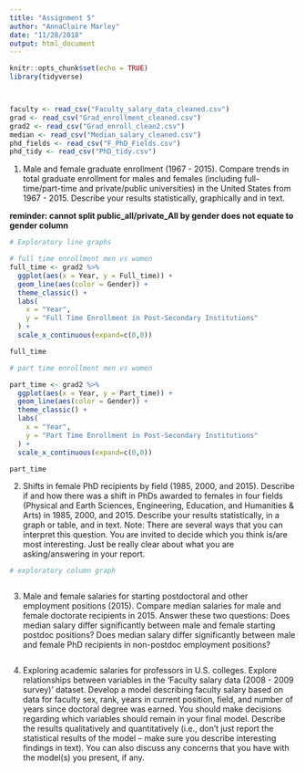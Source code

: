 ```yaml
---
title: "Assignment 5"
author: "AnnaClaire Marley"
date: "11/28/2018"
output: html_document
---
```


```r
knitr::opts_chunk$set(echo = TRUE)
library(tidyverse)



faculty <- read_csv("Faculty_salary_data_cleaned.csv")
grad <- read_csv("Grad_enrollment_cleaned.csv")
grad2 <- read_csv("Grad_enroll_clean2.csv")
median <- read_csv("Median_salary_cleaned.csv")
phd_fields <- read_csv("F_PhD_Fields.csv")
phd_tidy <- read_csv("PhD_tidy.csv")

```


1. Male and female graduate enrollment (1967 - 2015). Compare trends in total graduate enrollment for males and females (including full-time/part-time and private/public universities) in the United States from 1967 - 2015. Describe your results statistically, graphically and in text. 

**reminder: cannot split public_all/private_All by gender does not equate to gender column**

```r
# Exploratory line graphs

# full time enrollment men vs women
full_time <- grad2 %>% 
  ggplot(aes(x = Year, y = Full_time)) +
  geom_line(aes(color = Gender)) +
  theme_classic() +
  labs(
    x = "Year",
    y = "Full Time Enrollment in Post-Secondary Institutions"
  ) +
  scale_x_continuous(expand=c(0,0))

full_time

# part time enrollment men vs women 

part_time <- grad2 %>% 
  ggplot(aes(x = Year, y = Part_time)) +
  geom_line(aes(color = Gender)) +
  theme_classic() +
  labs(
    x = "Year",
    y = "Part Time Enrollment in Post-Secondary Institutions"
  ) +
  scale_x_continuous(expand=c(0,0))

part_time


```


2. Shifts in female PhD recipients by field (1985, 2000, and 2015). Describe if and how there was a shift in PhDs awarded to females in four fields (Physical and Earth Sciences, Engineering, Education, and Humanities & Arts) in 1985, 2000, and 2015. Describe your results statistically, in a graph or table, and in text. Note: There are several ways that you can interpret this question. You are invited to decide which you think is/are most interesting. Just be really clear about what you are asking/answering in your report.

```r

# exploratory column graph



```


3. Male and female salaries for starting postdoctoral and other employment positions (2015). Compare median salaries for male and female doctorate recipients in 2015. Answer these two questions: Does median salary differ significantly between male and female starting postdoc positions? Does median salary differ significantly between male and female PhD recipients in non-postdoc employment positions?

```r

```


4. Exploring academic salaries for professors in U.S. colleges. Explore relationships between variables in the ‘Faculty salary data (2008 - 2009 survey)’ dataset. Develop a model describing faculty salary based on data for faculty sex, rank, years in current position, field, and number of years since doctoral degree was earned. You should make decisions regarding which variables should remain in your final model. Describe the results qualitatively and quantitatively (i.e., don’t just report the statistical results of the model – make sure you describe interesting findings in text). You can also discuss any concerns that you have with the model(s) you present, if any.

```r

```








